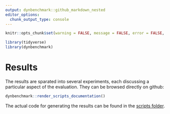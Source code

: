 ```yaml
---
output: dynbenchmark::github_markdown_nested
editor_options:
  chunk_output_type: console
---
```


<!-- README.md is generated from README.Rmd. Please edit that file -->

```r
knitr::opts_chunk$set(warning = FALSE, message = FALSE, error = FALSE, echo = FALSE)
```

```r
library(tidyverse)
library(dynbenchmark)
```

# Results

The results are sparated into several experiments, each discussing a particular aspect of the evaluation. They can be browsed directly on github:

```r
dynbenchmark::render_scripts_documentation()
```

The actual code for generating the results can be found in the [scripts folder](https://github.com/dynverse/dynbenchmark/tree/master/scripts).